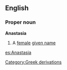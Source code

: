 ==English==
===Proper noun===
{{wikipedia}}
'''Anastasia'''
#A [[female]] [[given name]]
[[Category:Greek derivations]]

[[es:Anastasia]]